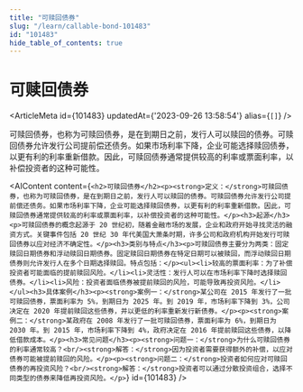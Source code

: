 ```yaml
---
title: "可赎回债券"
slug: "/learn/callable-bond-101483"
id: "101483"
hide_table_of_contents: true
---
```



# 可赎回债券

<ArticleMeta id={101483} updatedAt={'2023-09-26 13:58:54'} alias={`[]`} />
<div className='border-solid border-b border-t-0 my-4 border-[var(--ifm-color-gray-300)]' />

可赎回债券，也称为可赎回债券，是在到期日之前，发行人可以赎回的债券。可赎回债券允许发行公司提前偿还债务。如果市场利率下降，企业可能选择赎回债券，以更有利的利率重新借款。因此，可赎回债券通常提供较高的利率或票面利率，以补偿投资者的这种可能性。

<AIContent content={`<h2>可赎回债券</h2><p><strong>定义：</strong>可赎回债券，也称为可赎回债券，是在到期日之前，发行人可以赎回的债券。可赎回债券允许发行公司提前偿还债务。如果市场利率下降，企业可能选择赎回债券，以更有利的利率重新借款。因此，可赎回债券通常提供较高的利率或票面利率，以补偿投资者的这种可能性。</p><h3>起源</h3><p>可赎回债券的概念起源于 20 世纪初，随着金融市场的发展，企业和政府开始寻找灵活的融资方式。关键事件包括 20 世纪 30 年代美国大萧条时期，许多公司和政府机构开始发行可赎回债券以应对经济不确定性。</p><h3>类别与特点</h3><p>可赎回债券主要分为两类：固定赎回日期债券和浮动赎回日期债券。固定赎回日期债券在特定日期可以被赎回，而浮动赎回日期债券则允许发行人在多个日期选择赎回。特点包括：</p><ul><li>较高的票面利率：为了补偿投资者可能面临的提前赎回风险。</li><li>灵活性：发行人可以在市场利率下降时选择赎回债券。</li><li>风险：投资者面临债券被提前赎回的风险，可能导致再投资风险。</li></ul><h3>具体案例</h3><p><strong>案例一：</strong>某公司在 2015 年发行了一批可赎回债券，票面利率为 5%，到期日为 2025 年。到 2019 年，市场利率下降到 3%，公司决定在 2020 年提前赎回这些债券，并以更低的利率重新发行新债券。</p><p><strong>案例二：</strong>某政府在 2008 年发行了一批可赎回债券，票面利率为 6%，到期日为 2030 年。到 2015 年，市场利率下降到 4%，政府决定在 2016 年提前赎回这些债券，以降低借款成本。</p><h3>常见问题</h3><p><strong>问题一：</strong>为什么可赎回债券的利率通常较高？<br/><strong>解答：</strong>因为投资者需要获得额外的补偿，以应对债券可能被提前赎回的风险。</p><p><strong>问题二：</strong>投资者如何应对可赎回债券的再投资风险？<br/><strong>解答：</strong>投资者可以通过分散投资组合，选择不同类型的债券来降低再投资风险。</p>`} id={101483} />
